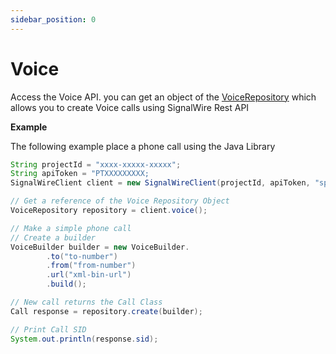 ```yaml
---
sidebar_position: 0
---
```


# Voice

Access the Voice API. you can get an object of the [VoiceRepository](java/reference/voice/index.mdx) which allows you to create Voice calls using SignalWire Rest API

**Example**

The following example place a phone call using the Java Library

```java
String projectId = "xxxx-xxxxx-xxxxx";
String apiToken = "PTXXXXXXXXX;
SignalWireClient client = new SignalWireClient(projectId, apiToken, "space-name");

// Get a reference of the Voice Repository Object
VoiceRepository repository = client.voice();

// Make a simple phone call
// Create a builder
VoiceBuilder builder = new VoiceBuilder.
        .to("to-number")
        .from("from-number")
        .url("xml-bin-url")
        .build();

// New call returns the Call Class
Call response = repository.create(builder);

// Print Call SID
System.out.println(response.sid);
```

